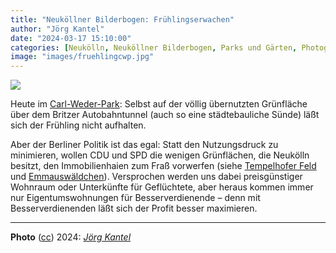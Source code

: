 ```yaml
---
title: "Neuköllner Bilderbogen: Frühlingserwachen"
author: "Jörg Kantel"
date: "2024-03-17 15:10:00"
categories: [Neukölln, Neuköllner Bilderbogen, Parks und Gärten, Photographie]
image: "images/fruehlingcwp.jpg"
---
```


[![](images/fruehlingcwp-b.jpg)](https://www.flickr.com/photos/schockwellenreiter/53593381935/)

Heute im [Carl-Weder-Park](https://de.wikipedia.org/wiki/Carl-Weder-Park): Selbst auf der völlig übernutzten Grünfläche über dem Britzer Autobahntunnel (auch so eine städtebauliche Sünde) läßt sich der Frühling nicht aufhalten.

Aber der Berliner Politik ist das egal: Statt den Nutzungsdruck zu minimieren, wollen CDU und SPD die wenigen Grünflächen, die Neukölln besitzt, den Immobilienhaien zum Fraß vorwerfen (siehe [Tempelhofer Feld](https://www.rbb24.de/politik/beitrag/2024/03/umweltausschuss-berlin-abgeordnetenhaus-erweiterung-gefluechtetenunterkunft-tempelhofer-feld.html) und [Emmauswäldchen](https://emmauswald-bleibt.de/)). Versprochen werden uns dabei preisgünstiger Wohnraum oder Unterkünfte für Geflüchtete, aber heraus kommen immer nur Eigentumswohnungen für Besserverdienende -- denn mit Besserverdienenden läßt sich der Profit besser maximieren. 

---

**Photo** ([cc](http://creativecommons.org/licenses/by-nc-nd/2.0/)) 2024: *[Jörg Kantel](http://cognitiones.kantel-chaos-team.de/cv.html)*